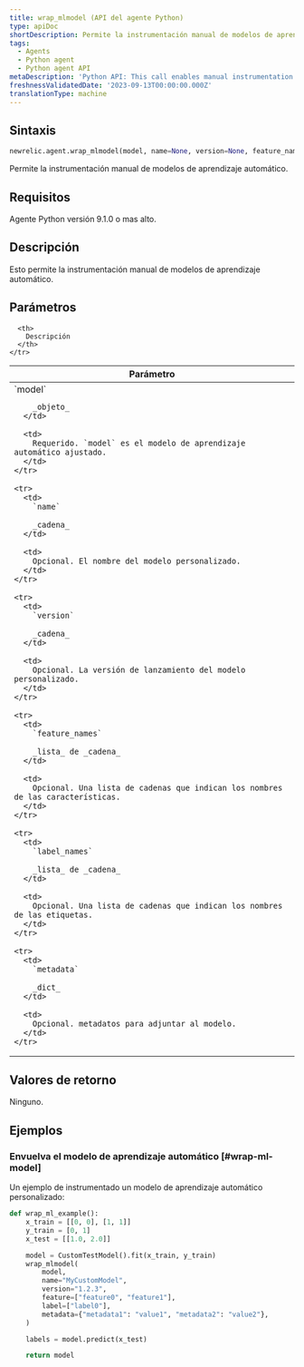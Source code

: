 ```yaml
---
title: wrap_mlmodel (API del agente Python)
type: apiDoc
shortDescription: Permite la instrumentación manual de modelos de aprendizaje automático.
tags:
  - Agents
  - Python agent
  - Python agent API
metaDescription: 'Python API: This call enables manual instrumentation of machine learning models.'
freshnessValidatedDate: '2023-09-13T00:00:00.000Z'
translationType: machine
---
```


## Sintaxis

```py
newrelic.agent.wrap_mlmodel(model, name=None, version=None, feature_names=None, label_names=None, metadata=None)
```

Permite la instrumentación manual de modelos de aprendizaje automático.

## Requisitos

Agente Python versión 9.1.0 o mas alto.

## Descripción

Esto permite la instrumentación manual de modelos de aprendizaje automático.

## Parámetros

<table>
  <thead>
    <tr>
      <th width="25%">
        Parámetro
      </th>

      <th>
        Descripción
      </th>
    </tr>
  </thead>

  <tbody>
    <tr>
      <td>
        `model`

        _objeto_
      </td>

      <td>
        Requerido. `model` es el modelo de aprendizaje automático ajustado.
      </td>
    </tr>

    <tr>
      <td>
        `name`

        _cadena_
      </td>

      <td>
        Opcional. El nombre del modelo personalizado.
      </td>
    </tr>

    <tr>
      <td>
        `version`

        _cadena_
      </td>

      <td>
        Opcional. La versión de lanzamiento del modelo personalizado.
      </td>
    </tr>

    <tr>
      <td>
        `feature_names`

        _lista_ de _cadena_
      </td>

      <td>
        Opcional. Una lista de cadenas que indican los nombres de las características.
      </td>
    </tr>

    <tr>
      <td>
        `label_names`

        _lista_ de _cadena_
      </td>

      <td>
        Opcional. Una lista de cadenas que indican los nombres de las etiquetas.
      </td>
    </tr>

    <tr>
      <td>
        `metadata`

        _dict_
      </td>

      <td>
        Opcional. metadatos para adjuntar al modelo.
      </td>
    </tr>
  </tbody>
</table>

## Valores de retorno

Ninguno.

## Ejemplos

### Envuelva el modelo de aprendizaje automático [#wrap-ml-model]

Un ejemplo de instrumentado un modelo de aprendizaje automático personalizado:

```py
def wrap_ml_example():
    x_train = [[0, 0], [1, 1]]
    y_train = [0, 1]
    x_test = [[1.0, 2.0]]

    model = CustomTestModel().fit(x_train, y_train)
    wrap_mlmodel(
        model,
        name="MyCustomModel",
        version="1.2.3",
        feature=["feature0", "feature1"],
        label=["label0"],
        metadata={"metadata1": "value1", "metadata2": "value2"},
    )

    labels = model.predict(x_test)

    return model
```